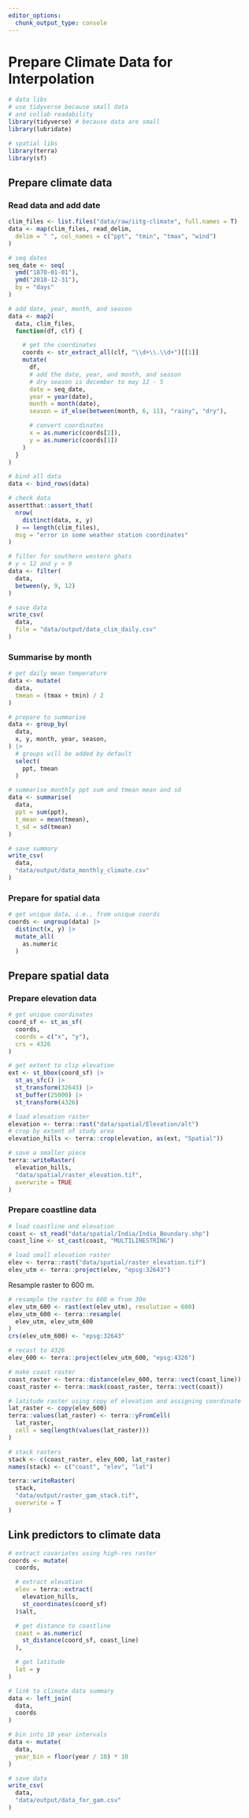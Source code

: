 ```yaml
---
editor_options: 
  chunk_output_type: console
---
```


# Prepare Climate Data for Interpolation

```r
# data libs
# use tidyverse because small data
# and collab readability
library(tidyverse) # because data are small
library(lubridate)

# spatial libs
library(terra)
library(sf)
```

## Prepare climate data

### Read data and add date

```r
clim_files <- list.files("data/raw/iitg-climate", full.names = T)
data <- map(clim_files, read_delim,
  delim = " ", col_names = c("ppt", "tmin", "tmax", "wind")
)

# seq dates
seq_date <- seq(
  ymd("1870-01-01"),
  ymd("2018-12-31"),
  by = "days"
)

# add date, year, month, and season
data <- map2(
  data, clim_files,
  function(df, clf) {

    # get the coordinates
    coords <- str_extract_all(clf, "\\d+\\.\\d+")[[1]]
    mutate(
      df,
      # add the date, year, and month, and season
      # dry season is december to may 12 - 5
      date = seq_date,
      year = year(date),
      month = month(date),
      season = if_else(between(month, 6, 11), "rainy", "dry"),

      # convert coordinates
      x = as.numeric(coords[2]),
      y = as.numeric(coords[1])
    )
  }
)

# bind all data
data <- bind_rows(data)

# check data
assertthat::assert_that(
  nrow(
    distinct(data, x, y)
  ) == length(clim_files),
  msg = "error in some weather station coordinates"
)

# filter for southern western ghats
# y < 12 and y > 9
data <- filter(
  data,
  between(y, 9, 12)
)

# save data
write_csv(
  data,
  file = "data/output/data_clim_daily.csv"
)
```

### Summarise by month

```r
# get daily mean temperature
data <- mutate(
  data,
  tmean = (tmax + tmin) / 2
)

# prepare to summarise
data <- group_by(
  data,
  x, y, month, year, season,
) |>
  # groups will be added by default
  select(
    ppt, tmean
  )

# summarise monthly ppt sum and tmean mean and sd
data <- summarise(
  data,
  ppt = sum(ppt),
  t_mean = mean(tmean),
  t_sd = sd(tmean)
)

# save summary
write_csv(
  data,
  "data/output/data_monthly_climate.csv"
)
```

### Prepare for spatial data

```r
# get unique data, i.e., from unique coords
coords <- ungroup(data) |>
  distinct(x, y) |>
  mutate_all(
    as.numeric
  )
```

## Prepare spatial data

### Prepare elevation data

```r
# get unique coordinates
coord_sf <- st_as_sf(
  coords,
  coords = c("x", "y"),
  crs = 4326
)

# get extent to clip elevation
ext <- st_bbox(coord_sf) |>
  st_as_sfc() |>
  st_transform(32643) |>
  st_buffer(25000) |>
  st_transform(4326)

# load elevation raster
elevation <- terra::rast("data/spatial/Elevation/alt")
# crop by extent of study area
elevation_hills <- terra::crop(elevation, as(ext, "Spatial"))

# save a smaller piece
terra::writeRaster(
  elevation_hills,
  "data/spatial/raster_elevation.tif",
  overwrite = TRUE
)
```

### Prepare coastline data

```r
# load coastline and elevation
coast <- st_read("data/spatial/India/India_Boundary.shp")
coast_line <- st_cast(coast, "MULTILINESTRING")

# load small elevation raster
elev <- terra::rast("data/spatial/raster_elevation.tif")
elev_utm <- terra::project(elev, "epsg:32643")
```

Resample raster to 600 m.

```r
# resample the raster to 600 m from 30m
elev_utm_600 <- rast(ext(elev_utm), resolution = 600)
elev_utm_600 <- terra::resample(
  elev_utm, elev_utm_600
)
crs(elev_utm_600) <- "epsg:32643"

# recast to 4326
elev_600 <- terra::project(elev_utm_600, "epsg:4326")
```

```r
# make coast raster
coast_raster <- terra::distance(elev_600, terra::vect(coast_line))
coast_raster <- terra::mask(coast_raster, terra::vect(coast))
```

```r
# latitude raster using copy of elevation and assigning coordinate
lat_raster <- copy(elev_600)
terra::values(lat_raster) <- terra::yFromCell(
  lat_raster,
  cell = seq(length(values(lat_raster)))
)
```

```r
# stack rasters
stack <- c(coast_raster, elev_600, lat_raster)
names(stack) <- c("coast", "elev", "lat")
```

```r
terra::writeRaster(
  stack,
  "data/output/raster_gam_stack.tif",
  overwrite = T
)
```

## Link predictors to climate data

```r
# extract covariates using high-res raster
coords <- mutate(
  coords,

  # extract elevation
  elev = terra::extract(
    elevation_hills,
    st_coordinates(coord_sf)
  )$alt,

  # get distance to coastline
  coast = as.numeric(
    st_distance(coord_sf, coast_line)
  ),

  # get latitude
  lat = y
)

# link to climate data summary
data <- left_join(
  data,
  coords
)

# bin into 10 year intervals
data <- mutate(
  data,
  year_bin = floor(year / 10) * 10
)

# save data
write_csv(
  data,
  "data/output/data_for_gam.csv"
)
```
